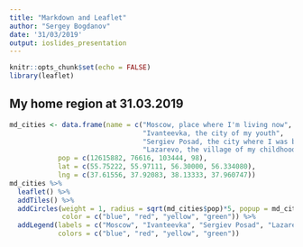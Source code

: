 ```yaml
---
title: "Markdown and Leaflet"
author: "Sergey Bogdanov"
date: '31/03/2019'
output: ioslides_presentation
---
```


```r
knitr::opts_chunk$set(echo = FALSE)
library(leaflet)
```

## My home region at 31.03.2019

```r
md_cities <- data.frame(name = c("Moscow, place where I'm living now", 
                                 "Ivanteevka, the city of my youth", 
                                 "Sergiev Posad, the city where I was born", 
                                 "Lazarevo, the village of my childhood"),
            pop = c(12615882, 76616, 103444, 98),
            lat = c(55.75222, 55.97111, 56.30000, 56.334080),
            lng = c(37.61556, 37.92083, 38.13333, 37.960747))
md_cities %>%
  leaflet() %>%
  addTiles() %>%
  addCircles(weight = 1, radius = sqrt(md_cities$pop)*5, popup = md_cities$name,
             color = c("blue", "red", "yellow", "green")) %>%
  addLegend(labels = c("Moscow", "Ivanteevka", "Sergiev Posad", "Lazarevo"), 
            colors = c("blue", "red", "yellow", "green"))
```
